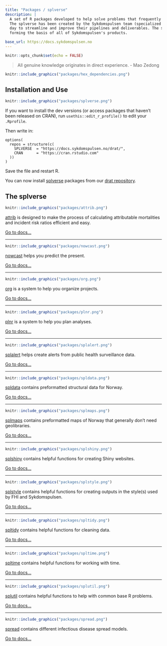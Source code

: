 ```yaml
---
title: "Packages / splverse"
description: |
  A set of R packages developed to help solve problems that frequently occur when performing infectious disease surveillance.
  The splverse has been created by the Sykdomspulsen team (specialized in infectious disease surveillance), who use it every 
  day to streamline and improve their pipelines and deliverables. The splverse has been used and improved throughout the COVID-19 pandemic, 
  forming the basis of all of Sykdomspulsen's products.

base_url: https://docs.sykdomspulsen.no
---
```


```r
knitr::opts_chunk$set(echo = FALSE)
```

> All genuine knowledge originates in direct experience.
> - Mao Zedong

```r
knitr::include_graphics("packages/hex_dependencies.png")
```

## Installation and Use

```r
knitr::include_graphics("packages/splverse.png")
```

If you want to install the dev versions (or access packages that haven't been released on CRAN), run `usethis::edit_r_profile()` to edit your `.Rprofile`. 

Then write in:

```
options(
  repos = structure(c(
    SPLVERSE  = "https://docs.sykdomspulsen.no/drat/",
    CRAN      = "https://cran.rstudio.com"
  ))
)
```

Save the file and restart R.

You can now install [splverse](https://docs.sykdomspulsen.no/packages) packages from our [drat repository](https://docs.sykdomspulsen.no/drat).

## The splverse

```r
knitr::include_graphics("packages/attrib.png")
```

[attrib](./attrib) is designed to make the process of calculating attributable mortalities and incident risk ratios efficient and easy.

[Go to docs...](./attrib)

***

```r
knitr::include_graphics("packages/nowcast.png")
```

[nowcast](./nowcast) helps you predict the present.

[Go to docs...](./nowcast)

***

```r
knitr::include_graphics("packages/org.png")
```

[org](./org) is a system to help you organize projects.

[Go to docs...](./org)

***

```r
knitr::include_graphics("packages/plnr.png")
```

[plnr](./plnr) is a system to help you plan analyses.

[Go to docs...](./plnr)

***

```r
knitr::include_graphics("packages/splalert.png")
```

[splalert](./splalert) helps create alerts from public health surveillance data.

[Go to docs...](./splalert)

***

```r
knitr::include_graphics("packages/spldata.png")
```

[spldata](./spldata) contains preformatted structural data for Norway.

[Go to docs...](./spldata)

***

```r
knitr::include_graphics("packages/splmaps.png")
```

[splmaps](./splmaps) contains preformatted maps of Norway that generally don't need geolibraries.

[Go to docs...](./splmaps)

***

```r
knitr::include_graphics("packages/splshiny.png")
```

[splshiny](./splshiny) contains helpful functions for creating Shiny websites.

[Go to docs...](./splshiny)

***

```r
knitr::include_graphics("packages/splstyle.png")
```

[splstyle](./splstyle) contains helpful functions for creating outputs in the style(s) used by FHI and Sykdomspulsen.

[Go to docs...](./splstyle)

***

```r
knitr::include_graphics("packages/spltidy.png")
```

[spltidy](./spltidy) contains helpful functions for cleaning data.

[Go to docs...](./spltidy)

***

```r
knitr::include_graphics("packages/spltime.png")
```

[spltime](./spltime) contains helpful functions for working with time.

[Go to docs...](./spltime)

***

```r
knitr::include_graphics("packages/splutil.png")
```

[splutil](./splutil) contains helpful functions to help with common base R problems.

[Go to docs...](./splutil)

***

```r
knitr::include_graphics("packages/spread.png")
```

[spread](./spread) contains different infectious disease spread models.

[Go to docs...](./spread)



